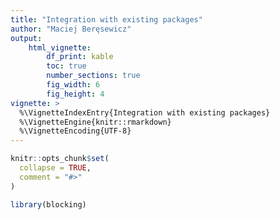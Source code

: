 ```yaml
---
title: "Integration with existing packages"
author: "Maciej Beręsewicz"
output: 
    html_vignette:
        df_print: kable
        toc: true
        number_sections: true
        fig_width: 6
        fig_height: 4
vignette: >
  %\VignetteIndexEntry{Integration with existing packages}
  %\VignetteEngine{knitr::rmarkdown}
  %\VignetteEncoding{UTF-8}
---
```

```r
knitr::opts_chunk$set(
  collapse = TRUE,
  comment = "#>"
)
```

```r
library(blocking)
```

